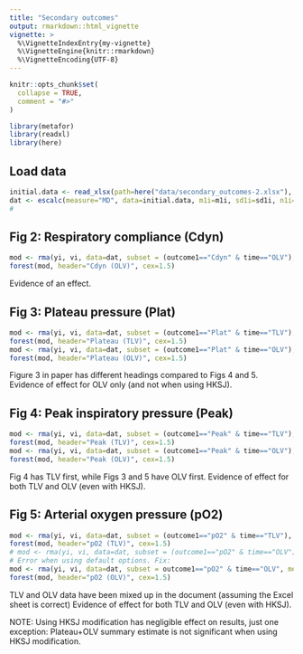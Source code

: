 ```yaml
---
title: "Secondary outcomes"
output: rmarkdown::html_vignette
vignette: >
  %\VignetteIndexEntry{my-vignette}
  %\VignetteEngine{knitr::rmarkdown}
  %\VignetteEncoding{UTF-8}
---
```


```r
knitr::opts_chunk$set(
  collapse = TRUE,
  comment = "#>"
)
```

```r
library(metafor)
library(readxl)
library(here)
```

## Load data
```r
initial.data <- read_xlsx(path=here("data/secondary_outcomes-2.xlsx"), range="A1:M48", col_names=TRUE)
dat <- escalc(measure="MD", data=initial.data, m1i=m1i, sd1i=sd1i, n1i=n1i, m2i=m2i, sd2i=sd2i, n2i=n2i, slab=study)
#
```


## Fig 2: Respiratory compliance (Cdyn)
```r
mod <- rma(yi, vi, data=dat, subset = (outcome1=="Cdyn" & time=="OLV"), method="PM")
forest(mod, header="Cdyn (OLV)", cex=1.5)
```

Evidence of an effect.

## Fig 3: Plateau pressure (Plat)
```r
mod <- rma(yi, vi, data=dat, subset = (outcome1=="Plat" & time=="TLV"), method="PM")
forest(mod, header="Plateau (TLV)", cex=1.5)
mod <- rma(yi, vi, data=dat, subset = (outcome1=="Plat" & time=="OLV"), method="PM")
forest(mod, header="Plateau (OLV)", cex=1.5)
```

Figure 3 in paper has different headings compared to Figs 4 and 5.
Evidence of effect for OLV only (and not when using HKSJ).

## Fig 4: Peak inspiratory pressure (Peak)
```r
mod <- rma(yi, vi, data=dat, subset = (outcome1=="Peak" & time=="TLV"), method="PM")
forest(mod, header="Peak (TLV)", cex=1.5)
mod <- rma(yi, vi, data=dat, subset = (outcome1=="Peak" & time=="OLV"), method="PM")
forest(mod, header="Peak (OLV)", cex=1.5)
```
Fig 4 has TLV first, while Figs 3 and 5 have OLV first.
Evidence of effect for both TLV and OLV (even with HKSJ).

## Fig 5: Arterial oxygen pressure (pO2)
```r
mod <- rma(yi, vi, data=dat, subset = (outcome1=="pO2" & time=="TLV"), method="PM")
forest(mod, header="pO2 (TLV)", cex=1.5)
# mod <- rma(yi, vi, data=dat, subset = (outcome1=="pO2" & time=="OLV"), method="PM")
# Error when using default options. Fix:
mod <- rma(yi, vi, data=dat, subset = outcome1=="pO2" & time=="OLV", method="PM", control=list(tau2.max=1000))
forest(mod, header="pO2 (OLV)", cex=1.5)
```
TLV and OLV data have been mixed up in the document (assuming the Excel sheet is correct)
Evidence of effect for both TLV and OLV (even with HKSJ).

NOTE: Using HKSJ modification has negligible effect on results, just one exception: Plateau+OLV summary estimate is not significant when using HKSJ modification.
